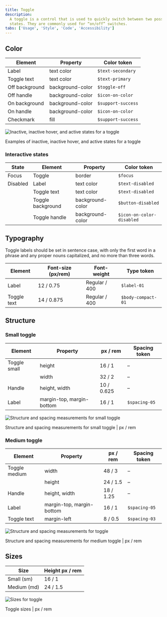 ```yaml
---
title: Toggle
description:
  A toggle is a control that is used to quickly switch between two possible
  states. They are commonly used for “on/off” switches.
tabs: ['Usage', 'Style', 'Code', 'Accessibility']
---
```


## Color

| Element        | Property         | Color token        |
| -------------- | ---------------- | ------------------ |
| Label          | text color       | `$text-secondary`  |
| Toggle text    | text color       | `$text-primary`    |
| Off background | background-color | `$toggle-off`      |
| Off handle     | background-color | `$icon-on-color`   |
| On background  | background-color | `$support-success` |
| On handle      | background-color | `$icon-on-color`   |
| Checkmark      | fill             | `$support-success` |

<div className="image--fixed">

![Inactive, inactive hover, and active states for a toggle](images/toggle-style-1.png)

</div>

<Caption>
  Examples of inactive, inactive hover, and active states for a toggle
</Caption>

### Interactive states

| State    | Element           | Property         | Color token               |
| -------- | ----------------- | ---------------- | ------------------------- |
| Focus    | Toggle            | border           | `$focus`                  |
| Disabled | Label             | text color       | `$text-disabled`          |
|          | Toggle text       | text color       | `$text-disabled`          |
|          | Toggle background | background-color | `$button-disabled`        |
|          | Toggle handle     | background-color | `$icon-on-color-disabled` |

## Typography

Toggle labels should be set in sentence case, with only the first word in a
phrase and any proper nouns capitalized, and no more than three words.

| Element     | Font-size (px/rem) | Font-weight   | Type token         |
| ----------- | ------------------ | ------------- | ------------------ |
| Label       | 12 / 0.75          | Regular / 400 | `$label-01`        |
| Toggle text | 14 / 0.875         | Regular / 400 | `$body-compact-01` |

## Structure

### Small toggle

| Element      | Property                  | px / rem   | Spacing token |
| ------------ | ------------------------- | ---------- | ------------- |
| Toggle small | height                    | 16 / 1     | –             |
|              | width                     | 32 / 2     | –             |
| Handle       | height, width             | 10 / 0.625 | –             |
| Label        | margin-top, margin-bottom | 16 / 1     | `$spacing-05` |

<div className="image--fixed">

![Structure and spacing measurements for small toggle](images/toggle-style-3.png)

</div>

<Caption>
  Structure and spacing measurements for small toggle | px / rem
</Caption>

### Medium toggle

| Element       | Property                  | px / rem  | Spacing token |
| ------------- | ------------------------- | --------- | ------------- |
| Toggle medium | width                     | 48 / 3    | –             |
|               | height                    | 24 / 1.5  | –             |
| Handle        | height, width             | 18 / 1.25 | –             |
| Label         | margin-top, margin-bottom | 16 / 1    | `$spacing-05` |
| Toggle text   | margin-left               | 8 / 0.5   | `$spacing-03` |

<div className="image--fixed">

![Structure and spacing measurements for toggle](images/toggle-style-2.png)

</div>

<Caption>
  Structure and spacing measurements for medium toggle | px / rem
</Caption>

## Sizes

| Size        | Height px / rem |
| ----------- | --------------- |
| Small (sm)  | 16 / 1          |
| Medium (md) | 24 / 1.5        |

<div className="image--fixed">

![Sizes for toggle](images/toggle-style-size.png)

</div>

<Caption>Toggle sizes | px / rem</Caption>
